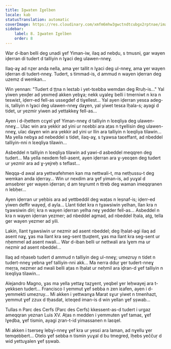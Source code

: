 ```yaml
---
title: Igwaten Iɣelben
locale: kab
statusTranslation: automatic
coverImage: https://res.cloudinary.com/xmfm6mhw3gwctndtcubgx2rptnae/image/upload/v1740468922/small_cover_tratado_de_psicologia_revolucionaria_a4c0dca4e0.webp
sidebar:
    label: 8. Igwaten Iɣelben
    order: 8
---
```

War d-iban belli deg unadi ɣef Yiman-iw, ilaq ad nebḍu, s tmusni, gar wayen iḍerran di tudert d talliyin n lɣaci deg ulawen-nneɣ.

Ilaq-aɣ ad nẓer anda nella, ama ɣer tallit n lɣaci deg ul-nneɣ, ama ɣer wayen iḍerran di tudert-nneɣ. Tudert, s timmad-is, d ammud n wayen iḍerran deg uzemz d wemkan...

Win yennan: "Tudert d ṭṭna n leɛtab i yet-tɛebba wemdan deg Rruḥ-is..." Yal yiwen yexḍer ad yexmeḍ akken yebɣa; nekk uɣaleɣ belli i tmerniwt n kra n teswiɛt, iḍerr-ed fell-as ussegdef d tiɣellest... Yal ayen iḍerran yesɛa adeg-is, talliyin n lɣaci deg ulawen-nneɣ daɣen, yal yiwet tesɛa lḥala-s; ayagi d tidet, ur yezmir yiwen ad yettakkeɣ fell-as...

Ayen i d-iḥettem ccɣel ɣef Yiman-nneɣ d talliyin n lɛeqliya deg ulawen-nneɣ... Ulac win ara yekkir ad yini ur nɛebbi ara aṭas n tɣellisin deg ulawen-nneɣ, ulac daɣen win ara yekkir ad yini ur llin ara talliyin n lɛeqliya tilawin... Ma yella nebɣa ad nebeddel s tidet, ilaq-aɣ, s tɣawsa taɛeffant, ad nbeddel talliyin-nni n lɛeqliya tilawin...

Asbeddel n talliyin n lɛeqliya tilawin ad yawi-d asbeddel meqqren deg tudert... Ma yella nexdem fell-asent, ayen iḍerran ara ɣ-yeɛqen deg tudert ur yezmir ara ad ɣ-yejreḥ s teflast...

Neqqa-d awal ara yettwafehmen kan ma nettwali-t, ma netḥussu-t deg wemkan anda iḍerray... Win ur nexdim ara ɣef yiman-is, ad yuɣal d amsebrer ɣer wayen iḍerran; d am teɣrumt n ttreb deg waman imeqqranen n lebḥer...

Ayen iḍerran ur yeḥbis ara ad yettbeddil deg waṭas n leṣnaf-is; iḍerr-ed yiwen deffir wayeḍ, d ayla... Llant tidet kra n tɣawsiwin yelhan, llan kra n tɣawsiwin diri; kra n wayen iḍerran yelha neɣ yedder fell-as... Asbeddel n kra n wayen iḍerran yezmer; ad nbeddel agmad, ad nbeddel lḥala, atg, tella ger wayen yezmer ad yili.

Lakin, llant tɣawsiwin ur nezmir ad asent nbeddel; deg lḥalat-agi ilaq ad asent naɣ, ɣas ma llant kra seg-sent ṭṭuqtent, ɣas ma llant kra seg-sent ur nḥemmel ad asent nwali... War d-iban belli ur nettwali ara lɣem ma ur nezmir ad asent nbeddel...

Ilaq ad nḥaseb tudert d ammud n talliyin deg ul-nneɣ; umezruy n tidet n tudert-nneɣ yebna ɣef talliyin-nni akk... Ma nerra dduṛ ɣer tudert-nneɣ meṛṛa, nezmer ad nwali belli aṭas n lḥalat ur neḥmil ara iḍran-d ɣef talliyin n lɛeqliya tilawin...

Alejandro Magno, ɣas ma yella yettaɣ taẓɣent, yeqbel ɣer leḥwayej ara t-yekksen tudert... Francisco I yemmut ɣef sebba n zen iɛafen, ayen i d-yemmekti umezruy... Mi akken i yettwanɣa Marat sɣur yiwet n tmenhazt, yemmut ɣef zzux d tḥasdat, iɛteqed iman-is d win yellan ɣef ṣṣwab...

Tullas n Parc des Cerfs (Parc des Cerfs) kkessent-as-d tudert i urgaz ameqqran yeznan Luis XV. Aṭas n medden i yemmuten ɣef tamaɛ, ɣef lɣeḍba, ɣef tismin, ayagi ẓran-t-id yimassanen n laɛqel.

Mi akken i tserseɣ lebɣi-nneɣ ɣef kra ur yesɛi ara laman, ad nɣellu ɣer temqebbert... Otelo ɣef sebba n tismin yuɣal d bu tmegreḍ, lḥebs yeččuṛ d wid yettuɣalen ɣef ṣṣwab.


